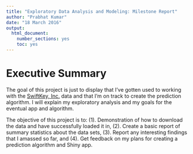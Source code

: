 ```yaml
---
title: "Exploratory Data Analysis and Modeling: Milestone Report"
author: "Prabhat Kumar"
date: "18 March 2016"
output: 
  html_document: 
    number_sections: yes
    toc: yes
---
```


# Executive Summary
The goal of this project is just to display that I've gotten used to working with the [SwiftKey, Inc.](https://swiftkey.com/en/) data and that I'm on track to create the prediction algorithm. I will explain my exploratory analysis and my goals for the eventual app and algorithm.

The objective of this project is to: (1). Demonstration of how to download the data and have successfully loaded it in, (2). Create a basic report of summary statistics about the data sets, (3). Report any interesting findings that I amassed so far, and (4). Get feedback on my plans for creating a prediction algorithm and Shiny app.
